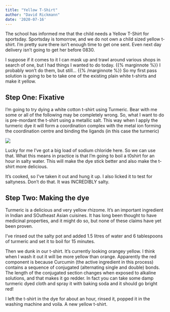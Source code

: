 ```yaml
---
title: "Yellow T-Shirt"
author: "David Rickmann"
date: '2020-07-16'
---
```

  
The school has informed me that the child needs a Yellow T-Shirt for sportsday. Sportsday is tomorrow, and we do not own a child sized yellow t-shirt.
I'm pretty sure there isn't enough time to get one sent. Even next day delivery isn't going to get her before 0830. 

I suppose if it comes to it I can mask up and trawl around various shops in search of one, but I had things I wanted to do today. {{% marginnote %}} I probably won't do them, but still...   {{% /marginnote %}} So my first pass solution is going to be to take one of the existing plain white t-shirts and make it yellow.

## Step One: Fixative

I'm going to try dying a white cotton t-shirt using Turmeric. Bear with me some or all of the following may be completely wrong.
So, what I want to do is pre-mordant the t-shirt using a metallic salt. This way when I apply the turmeric dye it will form a coordination complex with the metal ion forming the coordination centre and binding the ligands (in this case the turmeric)

![](/img/turmeric.png)


Lucky for me I've got a big load of sodium chloride here. So we can use that. 
What this means in practice is that I'm going to boil a t0shirt for an hour in salty water. This will make the dye stick better and also make the t-shirt more delicious.

It's cooked, so I've taken it out and hung it up.
I also licked it to test for saltyness. Don't do that. It was INCREDIBLY salty.

## Step Two: Making the dye

Turmeric is a delicious and very yellow rhizome. It's an important ingredient in Indian and SOutheast Asian cuisines.
It has long been thought to have medicinal properties, and it might do so, but none of these claims have yet been proven.

I've rinsed out the salty pot and added 1.5 litres of water and 6 tablespoons of turmeric and set it to boil for 15 minutes.

Then we dunk in our t-shirt.
It's currently looking orangey yellow. I think when I wash it out it will be more yellow than orange.
Apparently the red component is because Curcumin (the active ingredient in this process) contains a sequence of conjugated (alternating single and double) bonds. The length of the conjugated section changes when exposed to alkaline solutions, and that makes it go redder.
In fact you can take some damp turmeric dyed cloth and spray it with baking soda and it should go bright red!

I left the t-shirt in the dye for about an hour, rinsed it, popped it in the washing machine and voila. A new yellow t-shirt.



